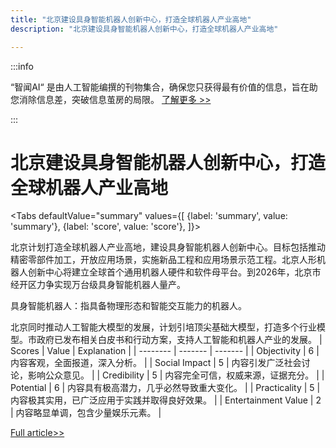 ```yaml
---
title: "北京建设具身智能机器人创新中心，打造全球机器人产业高地"
description: "北京建设具身智能机器人创新中心，打造全球机器人产业高地"

---
```



:::info

“智闻AI“ 是由人工智能编撰的刊物集合，确保您只获得最有价值的信息，旨在助您消除信息差，突破信息茧房的局限。  [了解更多 >>](/)

:::

# 北京建设具身智能机器人创新中心，打造全球机器人产业高地


<Tabs
	defaultValue="summary"
	values={[
	{label: 'summary', value: 'summary'},
	{label: 'score', value: 'score'},
]}>
<TabItem value="summary">


北京计划打造全球机器人产业高地，建设具身智能机器人创新中心。目标包括推动精密零部件加工，开放应用场景，实施新品工程和应用场景示范工程。北京人形机器人创新中心将建立全球首个通用机器人硬件和软件母平台。到2026年，北京市经开区力争实现万台级具身智能机器人量产。

具身智能机器人：指具备物理形态和智能交互能力的机器人。

北京同时推动人工智能大模型的发展，计划引培顶尖基础大模型，打造多个行业模型。市政府已发布相关白皮书和行动方案，支持人工智能和机器人产业的发展。
</TabItem>
<TabItem value="score">
	| Scores     | Value   | Explanation |
	| -------- | ------- | ------- |
	| Objectivity  | 6    | 内容客观，全面报道，深入分析。    |
	| Social Impact | 5     | 内容引发广泛社会讨论，影响公众意见。    |
	| Credibility    | 5    | 内容完全可信，权威来源，证据充分。    |
	| Potential    | 6    | 内容具有极高潜力，几乎必然导致重大变化。    |
	| Practicality    | 5    | 内容极其实用，已广泛应用于实践并取得良好效果。    |
	| Entertainment Value    | 2    | 内容略显单调，包含少量娱乐元素。    |
</TabItem>
</Tabs>

[Full article>>](https://readhub.cn/topic/8cEBD6vE2YW)
